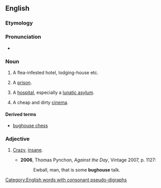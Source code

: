 ==English==

===Etymology===
{{compound|bug|house|lang=en}}

===Pronunciation===
* {{IPA|/ˈbʌɡhaʊs/|lang=en}}

===Noun===
{{en-noun}}

# {{lb|en|US|slang}} A flea-infested hotel, lodging-house etc.
# {{lb|en|US|slang}} A [[prison]].
# {{lb|en|US|slang}} A [[hospital]], especially a [[lunatic asylum]].
# {{lb|en|South Africa|slang}} A cheap and dirty [[cinema]].

====Derived terms====
* [[bughouse chess]]

===Adjective===
{{en-adj}}

# {{lb|en|US|slang}} [[crazy|Crazy]], [[insane]].
#* '''2006''', Thomas Pynchon, ''Against the Day'', Vintage 2007, p. 1127:
#*: Ewball, man, that is some '''bughouse''' talk.

[[Category:English words with consonant pseudo-digraphs]]